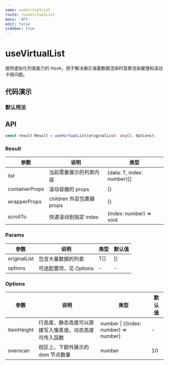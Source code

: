 ```yaml
---
name: useVirtualList
route: /useVirtualList
menu: 'API'
edit: false
sidebar: true
---
```


# useVirtualList

提供虚拟化列表能力的 Hook，用于解决展示海量数据渲染时首屏渲染缓慢和滚动卡顿问题。

## 代码演示

### 默认用法



## API

```typescript
const result:Result = useVirtualList(originalList: any[], Options);
```

### Result

| 参数     | 说明                                     | 类型       |
|----------|------------------------------------------|------------|
| list  | 当前需要展示的列表内容                             | {data: T, index: number}[]    |
| containerProps     | 滚动容器的 props                             | {}        |
| wrapperProps | children 外层包裹器 props   | {} |
| scrollTo    | 快速滚动到指定 index                          | (index: number) => void        |

### Params

| 参数    | 说明                                         | 类型                   | 默认值 |
|---------|----------------------------------------------|------------------------|--------|
| originalList | 包含大量数据的列表 | T[] | []      |
| options | 可选配置项，见 Options                       | -                      | -      |


### Options

| 参数 | 说明         | 类型   | 默认值 |
|------|--------------|--------|--------|
| itemHeight | 行高度，静态高度可以直接写入像素值，动态高度可传入函数 | number \| ((index: number) => number) | -    |
| overscan | 视区上、下额外展示的 dom 节点数量 | number | 10    |